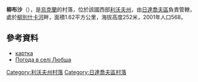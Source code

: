 {{coord|49|16|56|N|24|14|5|E|scale:100000|display=title}}

'''柳布沙'''（{{lang-uk|Любша}}），是[[烏克蘭|烏克蘭]]的村落，位於該國西部[[利沃夫州|利沃夫州]]，由[[日達喬夫區|日達喬夫區]]負責管轄，處於[[柳別什卡河_(德涅斯特河支流)|柳別什卡河]]畔，面積1.62平方公里，海拔高度252米，2001年人口568。

==參考資料==
*[http://gska2.rada.gov.ua/pls/z7502/A005?rdat1=14.10.2008&rf7571=19630 картка]{{dead link|date=2018年3月 |bot=InternetArchiveBot |fix-attempted=yes }}
* [http://weather.in.ua/ua/l'vovskaja/14208 Погода в селі Любша] {{Wayback|url=http://weather.in.ua/ua/l%27vovskaja/14208 |date=20200812183238 }}

{{DEFAULTSORT:Любша}}
[[Category:利沃夫州村落|Category:利沃夫州村落]]
[[Category:日達喬夫區村落|Category:日達喬夫區村落]]


{{Lviv-geo-stub}}